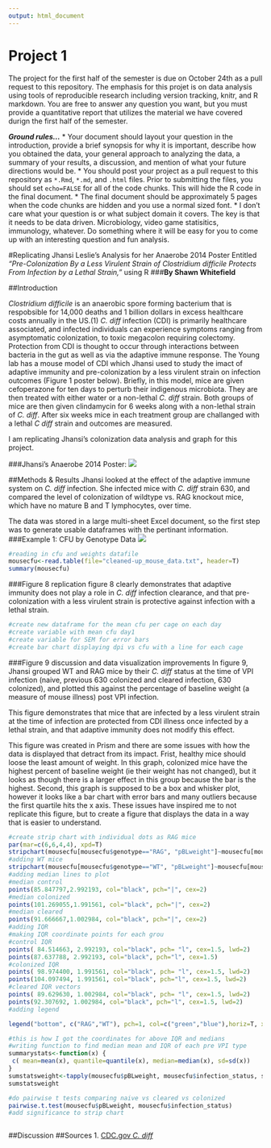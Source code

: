 ```yaml
---
output: html_document
---
```

Project 1
========

The project for the first half of the semester is due on October 24th as a pull
request to this repository. The emphasis for this projet is on data analysis
using tools of reproducible research including version tracking, knitr, and R
markdown. You are free to answer any question you want, but you must provide a
quantitative report that utilizes the material we have covered durign the first
half of the semester.

***Ground rules...***
* Your document should layout your question in the introduction, provide a brief
synopsis for why it is important, describe how you obtained the data, your general
approach to analyzing the data, a summary of your results, a discussion, and
mention of what your future directions would be.
* You should post your project as a pull request to this repository as `*.Rmd`,
`*.md`, and `.html` files. Prior to submitting the files, you should set
`echo=FALSE` for all of the code chunks. This will hide the R code in the final
document.
* The final document should be approximately 5 pages when the code chunks are
hidden and  you use a normal sized font.
* I don't care what your question is or what subject domain it covers. The key is
that it needs to be data driven. Microbiology, video game statisitics, immunology,
whatever. Do something where it will be easy for you to come up with an interesting
question and fun analysis.

#Replicating Jhansi Leslie's Analysis for her Anaerobe 2014 Poster Entitled *"Pre-Colonization By a Less Virulent Strain of *Clostridium difficile* Protects From Infection by a Lethal Strain,"* using R
###**By Shawn Whitefield**

##Introduction

*Clostridium difficile* is an anaerobic spore forming bacterium that is respobsible for 14,000 deaths and 1 billion dollars in excess healthcare costs annually in the US.(1)  *C. diff* infection (CDI) is primarily healthcare associated, and infected individuals can experience symptoms ranging from asymptomatic colonization, to toxic megacolon requiring colectomy. Protection from CDI is thought to occur through interactions between bacteria in the gut as well as via the adaptive immune response.
The Young lab has a mouse model of CDI which Jhansi used to study the imact of adaptive immunity and pre-colonization by a less virulent strain on infection outcomes (Figure 1 poster below). Briefly, in this model, mice are given cefoperazone for ten days to perturb their indigenous microbiota. They are then treated with either water or a non-lethal *C. diff* strain. Both groups of mice are then given clindamycin for 6 weeks along with a non-lethal strain of *C. diff*. After six weeks mice in each treatment group are challanged with a lethal *C diff* strain and outcomes are measured.  

I am replicating Jhansi's colonization data analysis and graph for this project.

###Jhansi's Anaerobe 2014 Poster: ![](/Users/shawnwhitefield/Desktop/r_class/project_1/Anaerobe2014_posterLESLIE_copy.jpg)

##Methods & Results 
Jhansi looked at the effect of the adaptive immune system on *C. diff* infection. She infected mice with *C. diff* strain 630, and compared the level of colonization of wildtype vs. RAG knockout mice, which have no mature B and T lymphocytes, over time.  

The data was stored in a large multi-sheet Excel document, so the first step was to generate usable dataframes with the pertinant information.
###Example 1: CFU by Genotype Data 
![](/Users/shawnwhitefield/Desktop/Rag_longterm_datasheets.jpg)
```r
#reading in cfu and weights datafile
mousecfu<-read.table(file="cleaned-up_mouse_data.txt", header=T)
summary(mousecfu)


```
###Figure 8 replication
figure 8 clearly demonstrates that adaptive immunity does not play a role in *C. diff* infection clearance, and that pre-colonization with a less virulent strain is protective against infection with a lethal strain. 
```r
#create new dataframe for the mean cfu per cage on each day
#create variable with mean cfu day1
#create variable for SEM for error bars
#create bar chart displaying dpi vs cfu with a line for each cage
```
###Figure 9 discussion and data visualization improvements
In figure 9, Jhansi grouped WT and RAG mice by their *C. diff* status at the time of VPI infection (naive, previous 630 colonized and cleared infection, 630 colonized), and plotted this against the percentage of baseline weight (a measure of mouse illness) post VPI infection. 

This figure demonstrates that mice that are infected by a less virulent strain at the time of infection are protected from CDI illness once infected by a lethal strain, and that adaptive immunity does not modify this effect.

This figure was created in Prism and there are some issues with how the data is displayed that detract from its impact.  Frist, healthy mice should loose the least amount of weight. In this graph, colonized mice have the highest percent of baseline weight (ie their weight has not changed), but it looks as though there is a larger effect in this group because the bar is the highest. Second, this graph is supposed to be a box and whisker plot, however it looks like a bar chart with error bars and many outliers because the first quartile hits the x axis.  These issues have inspired me to not replicate this figure, but to create a figure that displays the data in a way that is easier to understand. 
```r
#create strip chart with individual dots as RAG mice
par(mar=c(6,6,4,4), xpd=T)
stripchart(mousecfu[mousecfu$genotype=="RAG", "pBLweight"]~mousecfu[mousecfu$genotype=="RAG","infection_status"], method ="jitter", vertical=F, pch=c(1), col="green", xlab="% Baseline Weight", main="Weight Change By Colonization Status at VPI Infection", las=1, cex=1.5, sub="Colonized vs. Control p<.05, Colonized vs. Cleared p<.05", font.sub=3)
#adding WT mice
stripchart(mousecfu[mousecfu$genotype=="WT", "pBLweight"]~mousecfu[mousecfu$genotype=="WT","infection_status"], method ="jitter", vertical=F, pch=c(1), col="blue", cex=1.5, add=T)
#adding median lines to plot
#median control
points(85.847797,2.992193, col="black", pch="|", cex=2)
#median colonized
points(101.269055,1.991561, col="black", pch="|", cex=2)
#median cleared
points(91.666667,1.002984, col="black", pch="|", cex=2)
#adding IQR
#making IQR coordinate points for each grou
#control IQR 
points( 84.514663, 2.992193, col="black", pch= "l", cex=1.5, lwd=2)
points(87.637788, 2.992193, col="black", pch="l", cex=1.5)
#colonized IQR
points( 98.974400, 1.991561, col="black", pch= "l", cex=1.5, lwd=2)
points(104.097494, 1.991561, col="black", pch="l", cex=1.5, lwd=2)
#cleared IQR vectors
points( 89.629630, 1.002984, col="black", pch= "l", cex=1.5, lwd=2)
points(92.307692, 1.002984, col="black", pch="l", cex=1.5, lwd=2)
#adding legend

legend("bottom", c("RAG","WT"), pch=1, col=c("green","blue"),horiz=T, xpd=T, bty="n", cex=1, inset=c(0,1))

#this is how I got the coordinates for above IQR and medians
#writing function to find median mean and IQR of each pre VPI type
summarystats<-function(x) {
 c( mean=mean(x), quantile=quantile(x), median=median(x), sd=sd(x))
}
sumstatsweight<-tapply(mousecfu$pBLweight, mousecfu$infection_status, summarystats)
sumstatsweight  

#do pairwise t tests comparing naive vs cleared vs colonized
pairwise.t.test(mousecfu$pBLweight, mousecfu$infection_status)
#add significance to strip chart



```

##Discussion
##Sources
1. [CDC.gov *C. diff*](http://www.cdc.gov/HAI/organisms/cdiff/Cdiff_infect.html)

